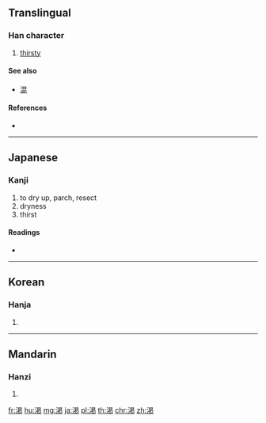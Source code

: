{{also|渴}}
==Translingual==

===Han character===
{{Han char|rn=85|rad=水|as=08|sn=11|four=|canj=EAPP,XEAPP}}

# [[thirsty]]

====See also====
* [[混]] <!-- Graphically similar -->

====References====
* {{Han ref|kx=0633.371|dkj=17748|hdz=80023.210|uh=6E07|ud=28167}}

----

==Japanese==

===Kanji===
{{ja-kanji|grade=c|rs=水08}}

# to dry up, parch, resect
# dryness
# thirst

====Readings====
* {{ja-readings|kanon=[[かつ]] (katsu)|kun=[[かわく]] (kawaku), [[かわき]] (kawaki)}}

----

==Korean==

===Hanja===
{{ko-hanja|hangeul=[[갈]], [[걸]]|eumhun=|rv=gal, geol|mr=kal, kŏl|y=kal, kel}}

# {{defn|lang=ko|sort=水08}}

----

==Mandarin==

===Hanzi===
{{cmn-hanzi|pin=[[kě]] ([[ke3]])|wg=k'o<sup>3</sup>}}

# {{defn|lang=cmn|sort=水08}}

[[fr:渇]]
[[hu:渇]]
[[mg:渇]]
[[ja:渇]]
[[pl:渇]]
[[th:渇]]
[[chr:渇]]
[[zh:渇]]